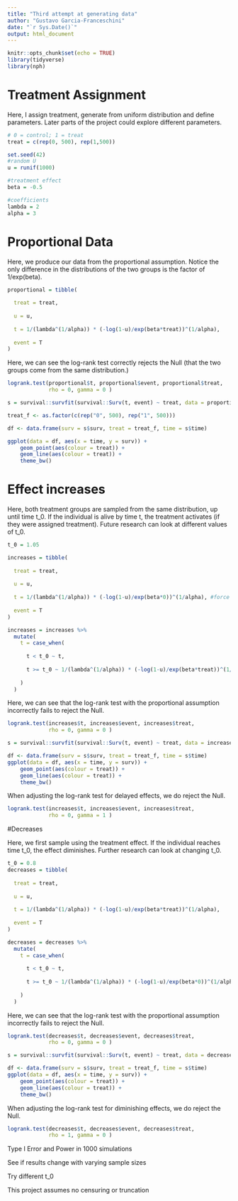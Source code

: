 ```yaml
---
title: "Third attempt at generating data"
author: "Gustavo Garcia-Franceschini"
date: "`r Sys.Date()`"
output: html_document
---
```


```r
knitr::opts_chunk$set(echo = TRUE)
library(tidyverse)
library(nph)
```

# Treatment Assignment

Here, I assign treatment, generate from uniform distribution and define parameters. Later parts of the project could explore different parameters.

```r
# 0 = control; 1 = treat
treat = c(rep(0, 500), rep(1,500))

set.seed(42)
#random U
u = runif(1000)

#treatment effect
beta = -0.5

#coefficients
lambda = 2
alpha = 3
```

# Proportional Data

Here, we produce our data from the proportional assumption. Notice the only difference in the distributions of the two groups is the factor of 1/exp(beta).

```r
proportional = tibble(
  
  treat = treat,
  
  u = u,
  
  t = 1/(lambda^(1/alpha)) * (-log(1-u)/exp(beta*treat))^(1/alpha),
  
  event = T
)

```

Here, we can see the log-rank test correctly rejects the Null (that the two groups come from the same distribution.)

```r
logrank.test(proportional$t, proportional$event, proportional$treat, 
             rho = 0, gamma = 0 )
```

```r
s = survival::survfit(survival::Surv(t, event) ~ treat, data = proportional)
```

```r
treat_f <- as.factor(c(rep("0", 500), rep("1", 500)))

df <- data.frame(surv = s$surv, treat = treat_f, time = s$time)
```

```r
ggplot(data = df, aes(x = time, y = surv)) + 
    geom_point(aes(colour = treat)) + 
    geom_line(aes(colour = treat)) +
    theme_bw()
```



# Effect increases

Here, both treatment groups are sampled from the same distribution, up until time t_0. If the individual is alive by time t, the treatment activates (if they were assigned treatment). Future research can look at different values of t_0.

```r
t_0 = 1.05

increases = tibble(
  
  treat = treat,
  
  u = u,
  
  t = 1/(lambda^(1/alpha)) * (-log(1-u)/exp(beta*0))^(1/alpha), #force treat=0
  
  event = T
)
```

```r
increases = increases %>%
  mutate(
    t = case_when(
      
      t < t_0 ~ t,
      
      t >= t_0 ~ 1/(lambda^(1/alpha)) * (-log(1-u)/exp(beta*treat))^(1/alpha)
      
    )
  )
```

Here, we can see that the log-rank test with the proportional assumption incorrectly fails to reject the Null.

```r
logrank.test(increases$t, increases$event, increases$treat, 
             rho = 0, gamma = 0 )
```

```r
s = survival::survfit(survival::Surv(t, event) ~ treat, data = increases)
```


```r
df <- data.frame(surv = s$surv, treat = treat_f, time = s$time)
ggplot(data = df, aes(x = time, y = surv)) + 
    geom_point(aes(colour = treat)) + 
    geom_line(aes(colour = treat)) +
    theme_bw()
```

When adjusting the log-rank test for delayed effects, we do reject the Null.

```r
logrank.test(increases$t, increases$event, increases$treat, 
             rho = 0, gamma = 1 )
```

#Decreases

Here, we first sample using the treatment effect. If the individual reaches time t_0, the effect diminishes. Further research can look at changing t_0.

```r
t_0 = 0.8
decreases = tibble(
  
  treat = treat,
  
  u = u,
  
  t = 1/(lambda^(1/alpha)) * (-log(1-u)/exp(beta*treat))^(1/alpha),
  
  event = T
)
```

```r
decreases = decreases %>%
  mutate(
    t = case_when(
      
      t < t_0 ~ t,
      
      t >= t_0 ~ 1/(lambda^(1/alpha)) * (-log(1-u)/exp(beta*0))^(1/alpha)
      
    )
  )
```

Here, we can see that the log-rank test with the proportional assumption incorrectly fails to reject the Null.

```r
logrank.test(decreases$t, decreases$event, decreases$treat, 
             rho = 0, gamma = 0 )
```

```r
s = survival::survfit(survival::Surv(t, event) ~ treat, data = decreases)
```


```r
df <- data.frame(surv = s$surv, treat = treat_f, time = s$time)
ggplot(data = df, aes(x = time, y = surv)) + 
    geom_point(aes(colour = treat)) + 
    geom_line(aes(colour = treat)) +
    theme_bw()
```

When adjusting the log-rank test for diminishing effects, we do reject the Null.

```r
logrank.test(decreases$t, decreases$event, decreases$treat, 
             rho = 1, gamma = 0 )
```


Type I Error and Power in 1000 simulations

See if results change with varying sample sizes

Try different t_0

This project assumes no censuring or truncation